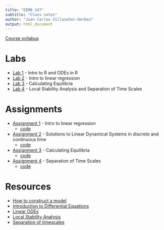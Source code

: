 ```yaml
---
title: "EEMB 247"
subtitle: "Class notes"
author: "Juan Carlos Villaseñor-Derbez"
output: html_document
---
```


[Course syllabus](Syllabus_Winter2018.pdf)

# Labs

- [Lab 1](./Labs/Lab1/ComputerLab1.html) - Intro to R and ODEs in R
- [Lab 2](./Labs/Lab2/Lab2.html) - Intro to linear regression
- [Lab 3](./Labs/Lab3/ComputerLab3.nb.html) - Calculating Equilibria
- [Lab 4](./Labs/Lab4/ComputerLab4.nb.html) - Local Stability Analysis and Separation of Time Scales

# Assignments

- [Assignment 1](./Assignments/Assig1/Assig1.pdf) - Intro to linear regression
    - [code](./Assignments/Assig1/Assig1.Rmd)

- [Assignment 2](./Assignments/Assig2/Assig2.pdf) - Solutions to Linear Dynamical Systems in discrete and continuous time
    - [code](./Assignments/Assig2/Assig2.Rmd)

- [Assignment 3](./Assignments/Assig3/Assig3.pdf) - Calculating Equilibria
    - [code](Assignments/Assig3/Assig3.Rmd)
    
- [Assignment 4](./Assignments/Assig4/Assig4.pdf) - Separation of Time Scales
    - [code](Assignments/Assig4/Assig4.Rmd)
    
# Resources

- [How to construct a model](W1-1.pdf)
- [Introduction to Differential Equations](W2-1.pdf)
- [Linear ODEs](W2-2.pdf)
- [Local Stability Analysis](LocalStabilityAnalysis.pdf)
- [Separation of timescales](Separation_of_timescales.pdf)